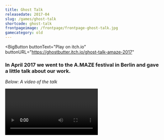 ```yaml
---
title: Ghost Talk
releasedate: 2017-04
slug: /games/ghost-talk
shortcode: ghost-talk
frontpageimage: /frontpage/frontpage-ghost-talk.jpg
gamecategory: old
---
```


<BigButton
  buttonText="Play on itch.io"
  buttonURL="https://ghostbutter.itch.io/ghost-talk-amaze-2017"
></BigButton>
<h3>
  In April 2017 we went to the A.MAZE festival in Berlin and gave a little talk
  about our work.
</h3>
<p>
  <i>Below: A video of the talk</i>
</p>
<Video
  videoSrcURL="https://www.youtube.com/embed/fj2m8z6o0kI"
  videoTitle="[Hyper Talks] Ghostbutter: A portrait of the artist as a piece of butter
"
/>
